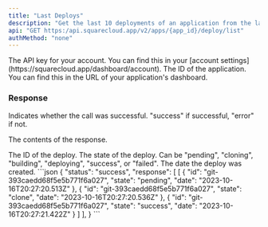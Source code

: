 ```yaml
---
title: "Last Deploys"
description: "Get the last 10 deployments of an application from the last 24 hours."
api: "GET https:/api.squarecloud.app/v2/apps/{app_id}/deploy/list"
authMethod: "none"
---
```


<ParamField header="Authorization" type="string" placeholder="API KEY" required>
  The API key for your account. You can find this in your [account settings](https://squarecloud.app/dashboard/account).
</ParamField>

<ParamField path="app_id" type="string" placeholder="Application ID" required>
  The ID of the application. You can find this in the URL of your application's dashboard.
</ParamField>

### Response

<ResponseField name="status" type="string">
  Indicates whether the call was successful. "success" if successful, "error" if not.
</ResponseField>

<ResponseField name="response" type="array">

The contents of the response.

<Expandable title="Toggle object">

<ResponseField name="id" type="string">
  The ID of the deploy.
</ResponseField>

<ResponseField name="state" type="string">
  The state of the deploy. Can be "pending", "cloning", "building", "deploying", "success", or "failed".
</ResponseField>

<ResponseField name="date" type="string">
  The date the deploy was created.
</ResponseField>

</Expandable>
</ResponseField>


<ResponseExample>
```json
{
    "status": "success",
    "response": [
        [
		    {
			    "id": "git-393caedd68f5e5b771f6a027",
			    "state": "pending",
			    "date": "2023-10-16T20:27:20.513Z"
		    },
		    {
			    "id": "git-393caedd68f5e5b771f6a027",
			    "state": "clone",
			    "date": "2023-10-16T20:27:20.536Z"
		    },
		    {
			    "id": "git-393caedd68f5e5b771f6a027",
			    "state": "success",
			    "date": "2023-10-16T20:27:21.422Z"
		    }
	    ]
    ],
}
```
</ResponseExample>